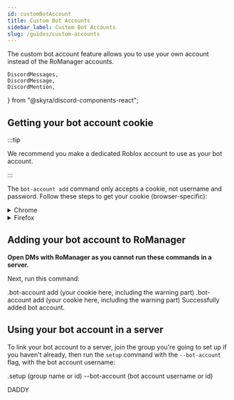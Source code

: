 ```yaml
---
id: customBotAccount
title: Custom Bot Accounts
sidebar_label: Custom Bot Accounts
slug: /guides/custom-accounts
---
```


The custom bot account feature allows you to use your own account instead of the RoManager accounts.

	DiscordMessages,
	DiscordMessage,
	DiscordMention,
} from "@skyra/discord-components-react";

## Getting your bot account cookie

:::tip

We recommend you make a dedicated Roblox account to use as your bot account.

:::

The `bot-account add` command only accepts a cookie, not username and password. Follow these steps to get your cookie (browser-specific):

<details><summary>Chrome</summary>
<p>

1. Open an incognito window.

2. Open https://roblox.com and log in with the bot account you want to use.

3. Once logged in, click the padlock icon next to the URL, and click `Cookies`.

![](https://i.jaydensar.net/2021/08/F3e0kP4y7i8a8y.png)

4. Once this menu opens up, expand `roblox.com` => `Cookies` => `.ROBLOSECURITY`.

![](https://i.jaydensar.net/2021/08/FPk6O0J0MNhNzn.png)

5. Copy the entirety of `Content`.

![](https://i.jaydensar.net/2021/08/xG1NO7Om6xXDAw.png)

</p>
</details>

<details><summary>Firefox</summary>
<p>

1. Open an incognito window.

2. Open https://roblox.com and log in with the bot account you want to use.

3. Once logged in, right click anywhere on the page, then click `Inspect (Q)`. Then click the `Storage` tab.

![](https://i.jaydensar.net/2021/08/W5KcGckDWfBmVr.png)

4. On the sidebar, expand `Cookies` then `https://www.roblox.com`.

![](https://i.jaydensar.net/2021/08/LE67mrFNRKajEJ.png)

5. Double click on the `Value` column next to .ROBLOSECURITY, then copy it.

![](https://i.jaydensar.net/2021/08/eWcpilPKic6gV4.png)

</p>
</details>

## Adding your bot account to RoManager

**Open DMs with RoManager as you cannot run these commands in a server.**

Next, run this command:

<DiscordMessages>
	<DiscordMessage avatar="https://cdn.discordapp.com/embed/avatars/5.png">
		.bot-account add (your cookie here, including the warning part)
	</DiscordMessage>
	<DiscordMessage
		author="RoManager"
		verified={true}
		bot={true}
		avatar="https://cdn.discordapp.com/avatars/738035113815834746/9c943bdaadc550fc4d7af38c6d2bc8ba.png"
	>
		<discord-reply
			slot="reply"
			avatar="https://cdn.discordapp.com/embed/avatars/5.png"
		>
			.bot-account add (your cookie here, including the warning part)
		</discord-reply>
		Successfully added bot account.
	</DiscordMessage>
</DiscordMessages>

## Using your bot account in a server

To link your bot account to a server, join the group you're going to set up if you haven't already, then run the `setup` command with the `--bot-account` flag, with the bot account username:

<DiscordMessages>
	<DiscordMessage avatar="https://cdn.discordapp.com/embed/avatars/5.png">
		.setup (group name or id) --bot-account (bot account username or id)
	</DiscordMessage>
</DiscordMessages>

DADDY
